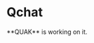 
<style jsx global>{`
    .text-muted {color: #999;}
    .text-center {text-align: center;}
    .mt-5 {margin-top: 1.5rem;}
`}</style>


# Qchat

<Callout emoji="🏗️">
  **QUAK** is working on it.
</Callout>
